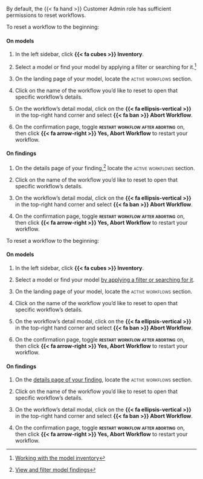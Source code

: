 :::: {.content-visible unless-format="revealjs"}
::: {.callout}
By default, the [{{< fa hand >}} Customer Admin]{.bubble} role has sufficient permissions to reset workflows.
:::

To reset a workflow to the beginning:

::: {.panel-tabset}

#### On models

1. In the left sidebar, click **{{< fa cubes >}} Inventory**.

1. Select a model or find your model by applying a filter or searching for it.^[[Working with the model inventory](/guide/model-inventory/working-with-model-inventory.qmd#search-filter-and-sort-models)]

1. On the landing page of your model, locate the [active workflows]{.smallcaps} section.

1. Click on the name of the workflow you'd like to reset to open that specific workflow's details.

1. On the workflow's detail modal, click on the **{{< fa ellipsis-vertical >}}** in the top-right hand corner and select **{{< fa ban >}} Abort Workflow**.

1. On the confirmation page, toggle **[restart workflow after aborting]{.smallcaps}** on, then click **{{< fa arrow-right >}} Yes, Abort Workflow** to restart your workflow.

#### On findings

1. On the details page of your finding,^[[View and filter model findings](/guide/model-validation/view-filter-model-findings.qmd#view-model-findings)] locate the [active workflows]{.smallcaps} section.

1. Click on the name of the workflow you'd like to reset to open that specific workflow's details.

1. On the workflow's detail modal, click on the **{{< fa ellipsis-vertical >}}** in the top-right hand corner and select **{{< fa ban >}} Abort Workflow**.

1. On the confirmation page, toggle **[restart workflow after aborting]{.smallcaps}** on, then click **{{< fa arrow-right >}} Yes, Abort Workflow** to restart your workflow.

:::


::::



:::: {.content-hidden unless-format="revealjs"}
To reset a workflow to the beginning:

#### On models

1. In the left sidebar, click **{{< fa cubes >}} Inventory**.

1. Select a model or find your model [by applying a filter or searching for it](/guide/model-inventory/working-with-model-inventory.qmd#search-filter-and-sort-models){target="_blank"}.

1. On the landing page of your model, locate the [active workflows]{.smallcaps} section.

1. Click on the name of the workflow you'd like to reset to open that specific workflow's details.

1. On the workflow's detail modal, click on the **{{< fa ellipsis-vertical >}}** in the top-right hand corner and select **{{< fa ban >}} Abort Workflow**.

1. On the confirmation page, toggle **[restart workflow after aborting]{.smallcaps}** on, then click **{{< fa arrow-right >}} Yes, Abort Workflow** to restart your workflow.

#### On findings

1. On the [details page of your finding](/guide/model-validation/view-filter-model-findings.qmd#view-model-findings){target="_blank"}, locate the [active workflows]{.smallcaps} section.

1. Click on the name of the workflow you'd like to reset to open that specific workflow's details.

1. On the workflow's detail modal, click on the **{{< fa ellipsis-vertical >}}** in the top-right hand corner and select **{{< fa ban >}} Abort Workflow**.

1. On the confirmation page, toggle **[restart workflow after aborting]{.smallcaps}** on, then click **{{< fa arrow-right >}} Yes, Abort Workflow** to restart your workflow.

::::